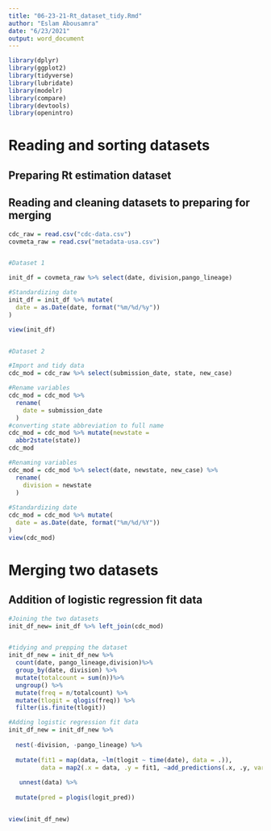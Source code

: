 ```yaml
---
title: "06-23-21-Rt_dataset_tidy.Rmd"
author: "Eslam Abousamra"
date: "6/23/2021"
output: word_document
---
```


```r
library(dplyr)
library(ggplot2)
library(tidyverse)
library(lubridate)
library(modelr)
library(compare)
library(devtools)
library(openintro)
```



# Reading and sorting datasets
## Preparing Rt estimation dataset

## Reading and cleaning datasets to preparing for merging 


```r
cdc_raw = read.csv("cdc-data.csv")
covmeta_raw = read.csv("metadata-usa.csv")


#Dataset 1

init_df = covmeta_raw %>% select(date, division,pango_lineage)

#Standardizing date
init_df = init_df %>% mutate(
  date = as.Date(date, format("%m/%d/%y"))
)

view(init_df)


#Dataset 2

#Import and tidy data
cdc_mod = cdc_raw %>% select(submission_date, state, new_case)

#Rename variables
cdc_mod = cdc_mod %>% 
  rename(
    date = submission_date
  )
#converting state abbreviation to full name
cdc_mod = cdc_mod %>% mutate(newstate =
  abbr2state(state))
cdc_mod

#Renaming variables
cdc_mod = cdc_mod %>% select(date, newstate, new_case) %>%
  rename(
    division = newstate
  )
  
#Standardizing date
cdc_mod = cdc_mod %>% mutate(
  date = as.Date(date, format("%m/%d/%Y"))
)
view(cdc_mod)

```


# Merging two datasets 

## Addition of logistic regression fit data

```r
#Joining the two datasets
init_df_new= init_df %>% left_join(cdc_mod)


#tidying and prepping the dataset
init_df_new = init_df_new %>%
  count(date, pango_lineage,division)%>%
  group_by(date, division) %>%
  mutate(totalcount = sum(n))%>% 
  ungroup() %>% 
  mutate(freq = n/totalcount) %>%
  mutate(tlogit = qlogis(freq)) %>% 
  filter(is.finite(tlogit))

#Adding logistic regression fit data
init_df_new = init_df_new %>%
  
  nest(-division, -pango_lineage) %>% 
  
  mutate(fit1 = map(data, ~lm(tlogit ~ time(date), data = .)), 
         data = map2(.x = data, .y = fit1, ~add_predictions(.x, .y, var = "logit_pred"))) %>%
  
   unnest(data) %>%
  
  mutate(pred = plogis(logit_pred))


view(init_df_new)



```




















